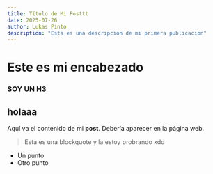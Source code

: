 ```yaml
---
title: Título de Mi Posttt
date: 2025-07-26
author: Lukas Pinto
description: "Esta es una descripción de mi primera publicacion"
---
```


# Este es mi encabezado

### SOY UN H3

## holaaa

Aquí va el contenido de mi **post**.
Debería aparecer en la página web.

> Esta es una blockquote y la estoy probrando xdd

- Un punto
- Otro punto
